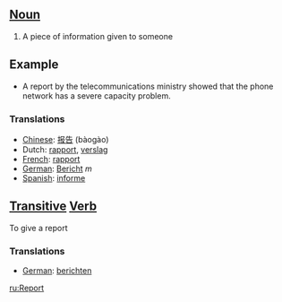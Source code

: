 ==[[Noun]]==

#A piece of information given to someone

==Example==

*A report by the telecommunications ministry showed that the phone network  has a severe capacity problem.

===Translations===
*[[Chinese]]: [[报告]] (bàogào)
*Dutch: [[rapport]], [[verslag]]
*[[French]]: [[rapport]]
*[[German]]: [[Bericht]] ''m''
*[[Spanish]]: [[informe]]

==[[Transitive]] [[Verb]]==
To give a report

===Translations===
*[[German]]: [[berichten]]

[[ru:Report]]